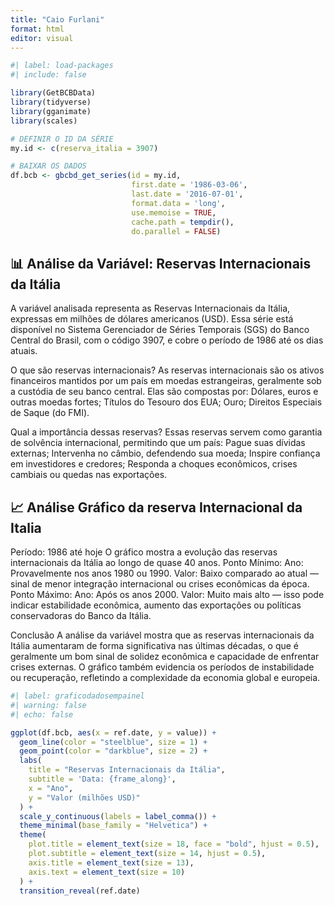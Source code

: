 ---
title: "Caio Furlani"
format: html
editor: visual
---

```{r}
#| label: load-packages
#| include: false

library(GetBCBData)
library(tidyverse)
library(gganimate)
library(scales)

# DEFINIR O ID DA SÉRIE
my.id <- c(reserva_italia = 3907)

# BAIXAR OS DADOS
df.bcb <- gbcbd_get_series(id = my.id,
                           first.date = '1986-03-06',
                           last.date = '2016-07-01',
                           format.data = 'long',
                           use.memoise = TRUE,
                           cache.path = tempdir(),
                           do.parallel = FALSE)
```

## 

## 📊 Análise da Variável: Reservas Internacionais da Itália

A variável analisada representa as Reservas Internacionais da Itália, expressas em milhões de dólares americanos (USD). Essa série está disponível no Sistema Gerenciador de Séries Temporais (SGS) do Banco Central do Brasil, com o código 3907, e cobre o período de 1986 até os dias atuais.

O que são reservas internacionais? As reservas internacionais são os ativos financeiros mantidos por um país em moedas estrangeiras, geralmente sob a custódia de seu banco central. Elas são compostas por: Dólares, euros e outras moedas fortes; Títulos do Tesouro dos EUA; Ouro; Direitos Especiais de Saque (do FMI).

Qual a importância dessas reservas? Essas reservas servem como garantia de solvência internacional, permitindo que um país: Pague suas dívidas externas; Intervenha no câmbio, defendendo sua moeda; Inspire confiança em investidores e credores; Responda a choques econômicos, crises cambiais ou quedas nas exportações.

## 📈 Análise Gráfico da reserva Internacional da Italia

Período: 1986 até hoje O gráfico mostra a evolução das reservas internacionais da Itália ao longo de quase 40 anos. Ponto Mínimo: Ano: Provavelmente nos anos 1980 ou 1990. Valor: Baixo comparado ao atual — sinal de menor integração internacional ou crises econômicas da época. Ponto Máximo: Ano: Após os anos 2000. Valor: Muito mais alto — isso pode indicar estabilidade econômica, aumento das exportações ou políticas conservadoras do Banco da Itália.

Conclusão A análise da variável mostra que as reservas internacionais da Itália aumentaram de forma significativa nas últimas décadas, o que é geralmente um bom sinal de solidez econômica e capacidade de enfrentar crises externas. O gráfico também evidencia os períodos de instabilidade ou recuperação, refletindo a complexidade da economia global e europeia.

```{r}
#| label: graficodadosempainel
#| warning: false
#| echo: false

ggplot(df.bcb, aes(x = ref.date, y = value)) +
  geom_line(color = "steelblue", size = 1) +
  geom_point(color = "darkblue", size = 2) +
  labs(
    title = "Reservas Internacionais da Itália",
    subtitle = 'Data: {frame_along}',
    x = "Ano",
    y = "Valor (milhões USD)"
  ) +
  scale_y_continuous(labels = label_comma()) +
  theme_minimal(base_family = "Helvetica") +
  theme(
    plot.title = element_text(size = 18, face = "bold", hjust = 0.5),
    plot.subtitle = element_text(size = 14, hjust = 0.5),
    axis.title = element_text(size = 13),
    axis.text = element_text(size = 10)
  ) +
  transition_reveal(ref.date)
```

## 
